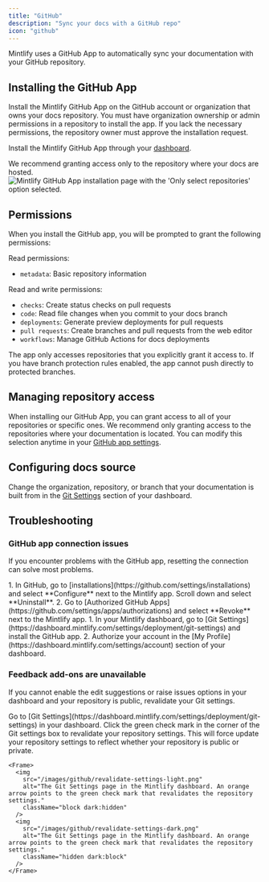 ```yaml
---
title: "GitHub"
description: "Sync your docs with a GitHub repo"
icon: "github"
---
```


Mintlify uses a GitHub App to automatically sync your documentation with your GitHub repository.

## Installing the GitHub App

Install the Mintlify GitHub App on the GitHub account or organization that owns your docs repository. You must have organization ownership or admin permissions in a repository to install the app. If you lack the necessary permissions, the repository owner must approve the installation request.

Install the Mintlify GitHub App through your [dashboard](https://dashboard.mintlify.com/settings/organization/github-app).

<Tip>
We recommend granting access only to the repository where your docs are hosted.
</Tip>

<Frame>
  <img className="h-80" alt="Mintlify GitHub App installation page with the 'Only select repositories' option selected." src="/images/github/select-repos.png" />
</Frame>

## Permissions

When you install the GitHub app, you will be prompted to grant the following permissions:

Read permissions:
* `metadata`: Basic repository information

Read and write permissions:
* `checks`: Create status checks on pull requests
* `code`: Read file changes when you commit to your docs branch
* `deployments`: Generate preview deployments for pull requests
* `pull requests`: Create branches and pull requests from the web editor
* `workflows`: Manage GitHub Actions for docs deployments

<Info>
The app only accesses repositories that you explicitly grant it access to. If you have branch protection rules enabled, the app cannot push directly to protected branches.
</Info>

## Managing repository access

When installing our GitHub App, you can grant access to all of your repositories or specific ones. We recommend only granting access to the repositories where your documentation is located. You can modify this selection anytime in your [GitHub app settings](https://github.com/apps/mintlify/installations/new).

## Configuring docs source

Change the organization, repository, or branch that your documentation is built from in the [Git Settings](https://dashboard.mintlify.com/settings/deployment/git-settings) section of your dashboard.

## Troubleshooting

### GitHub app connection issues

If you encounter problems with the GitHub app, resetting the connection can solve most problems.

<Steps>
  <Step title="Uninstall the Mintlify app through GitHub.">
    1. In GitHub, go to [installations](https://github.com/settings/installations) and select **Configure** next to the Mintlify app. Scroll down and select **Uninstall**.
    2. Go to [Authorized GitHub Apps](https://github.com/settings/apps/authorizations) and select **Revoke** next to the Mintlify app.
  </Step>
  <Step title="Reinstall the Mintlify app.">
    1. In your Mintlify dashboard, go to [Git Settings](https://dashboard.mintlify.com/settings/deployment/git-settings) and install the GitHub app.
    2. Authorize your account in the [My Profile](https://dashboard.mintlify.com/settings/account) section of your dashboard.
  </Step>
</Steps>

### Feedback add-ons are unavailable

If you cannot enable the edit suggestions or raise issues options in your dashboard and your repository is public, revalidate your Git settings.

<Steps>
  <Step title="Navigate to Git Settings">
    Go to [Git Settings](https://dashboard.mintlify.com/settings/deployment/git-settings) in your dashboard.
  </Step>
  <Step title="Revalidate your settings">
    Click the green check mark in the corner of the Git settings box to revalidate your repository settings. This will force update your repository settings to reflect whether your repository is public or private.

    <Frame>
      <img
        src="/images/github/revalidate-settings-light.png"
        alt="The Git Settings page in the Mintlify dashboard. An orange arrow points to the green check mark that revalidates the repository settings."
        className="block dark:hidden"
      />
      <img
        src="/images/github/revalidate-settings-dark.png"
        alt="The Git Settings page in the Mintlify dashboard. An orange arrow points to the green check mark that revalidates the repository settings."
        className="hidden dark:block"
      />
    </Frame>
  </Step>
</Steps>
